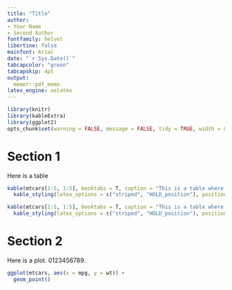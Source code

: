```yaml
---
title: "Title"
author: 
- Your Name
- Second Author
fontfamily: helvet
libertine: false
mainfont: Arial
date: "`r Sys.Date()`"
tabcapcolor: "green"
tabcapskip: 4pt
output: 
  memor::pdf_memo
latex_engine: xelatex
---
```




```r
library(knitr)
library(kableExtra)
library(ggplot2)
opts_chunk$set(warning = FALSE, message = FALSE, tidy = TRUE, width = 80)
```

# Section 1
Here is a table

```r
kable(mtcars[1:5, 1:5], booktabs = T, caption = "This is a table where the title is going to justify appropriately.") %>%
  kable_styling(latex_options = c("striped", "HOLD_position"), position = "left") %>% footnote(number = c("\\\\setstretch{.835} Here is a long footnote that we want to justify. It should be restricted to table width.", "And another one that we'll add to test it out. It should be restricted to table width."), threeparttable = TRUE, escape = F)
```

```r
kable(mtcars[1:5, 1:5], booktabs = T, caption = "This is a table where the title is going to justify appropriately.") %>%
  kable_styling(latex_options = c("striped", "HOLD_position"), position = "left") %>% add_footnote(c("Here is a long footnote that we want to justify. It should be restricted to table width.", "And another one that we'll add to test it out. It should be restricted to table width."), threeparttable = T, notation = "number")
```

\clearpage 

# Section 2
Here is a plot. 0123456789.

```r
ggplot(mtcars, aes(x = mpg, y = wt)) +
  geom_point()
```
